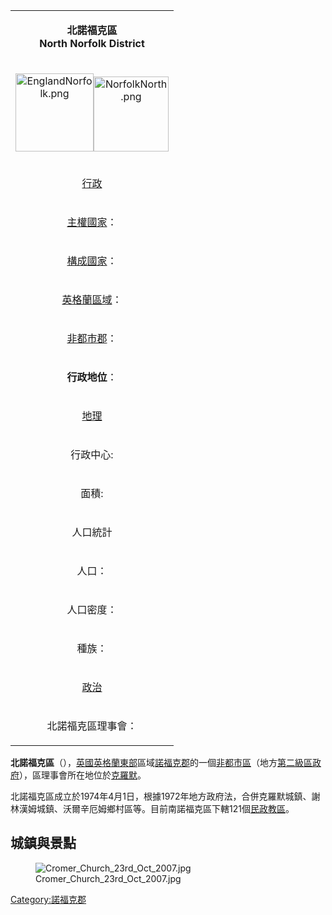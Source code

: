 {| class="infobox bordered" align=right cellpadding=4 cellspacing=0 width=275 style="clear:right; margin: 0 0 1em 1em; background: #f9f9f9;  font-size: 95%;"
|-
|colspan=2 align=center bgcolor="#BFDFFF"|'''北諾福克區'''<br />'''North Norfolk District'''
|-
!colspan=2 align=center|[[Image:EnglandNorfolk.png|125px]][[Image:NorfolkNorth.png|120px]]
|-
!colspan=2 align=center bgcolor="#BFDFFF"|[[行政|行政]]
|-
|[[主權國家|主權國家]]：|| [[英國|英國]]
|-
|[[構成國家|構成國家]]：|| [[英格蘭|英格蘭]]
|-
|[[英格蘭區域|英格蘭區域]]：|| [[英格蘭東|英格蘭東]]
|-
|[[非都市郡|非都市郡]]：|| [[諾福克郡|諾福克郡]]
|-
|'''行政地位'''：||'''非都市區'''
（第二級地方行政區）
|-
!colspan=2 align=center bgcolor="#BFDFFF"|[[地理|地理]]
|-
|行政中心:||[[克羅默|克羅默]]
|-
|面積:||994 km²
（英格蘭排名）
|-
!colspan=2 align=center bgcolor="#BFDFFF"|人口統計
|-
|人口：||100,800人
（英格蘭排名219）
|-
|人口密度：||105 / km²
|-
|種族：||99.2% 白種人<br/>
|-
!colspan=2 align=center bgcolor="#BFDFFF"|[[政治|政治]]
|-
|北諾福克區理事會：||[http://www.north-norfolk.gov.uk/ www.north-norfolk.gov.uk/]{{Wayback|url=http://www.north-norfolk.gov.uk/ |date=20090707215116 }}
|}

'''北諾福克區'''（{{lang-en|North Norfolk District}}），[[英國|英國]][[英格蘭|英格蘭]][[英格蘭東|東部]]區域[[諾福克郡|諾福克郡]]的一個[[非都市區|非都市區]]（地方[[英格蘭的區|第二級區政府]]），區理事會所在地位於[[克羅默|克羅默]]。

北諾福克區成立於1974年4月1日，根據1972年地方政府法，合併克羅默城鎮、謝林漢姆城鎮、沃爾辛厄姆鄉村區等。目前南諾福克區下轄121個[[民政教區|民政教區]]。

== 城鎮與景點 ==
{{Expand |time=2009-08-17T04:49:00+00:00 }}<!-- 本调用由 {{subst:Expand/auto}} 自动产生。 -->

[[File:Cromer_Church_23rd_Oct_2007.jpg|thumb]]

{{DEFAULTSORT:North Norfolk}}

[[Category:諾福克郡|Category:諾福克郡]]